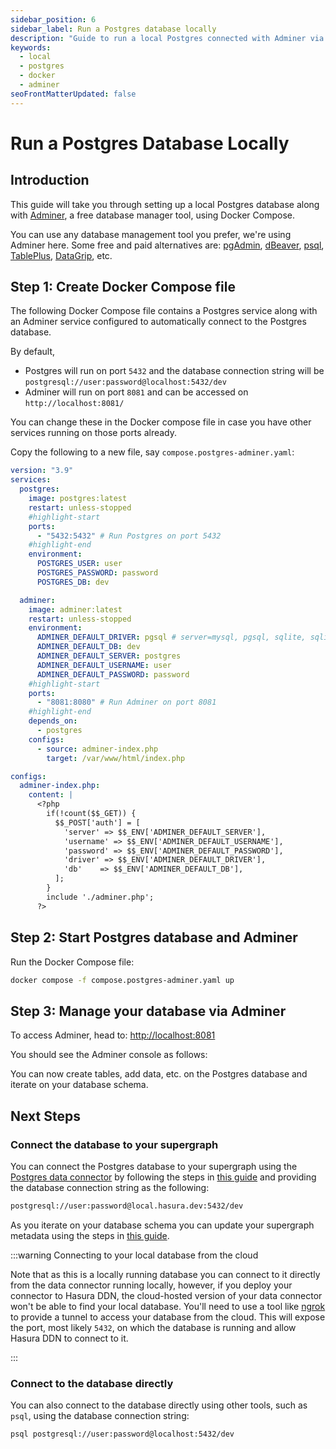 ```yaml
---
sidebar_position: 6
sidebar_label: Run a Postgres database locally
description: "Guide to run a local Postgres connected with Adminer via Docker Compose"
keywords:
  - local
  - postgres
  - docker
  - adminer
seoFrontMatterUpdated: false
---
```



# Run a Postgres Database Locally

## Introduction

This guide will take you through setting up a local Postgres database along with [Adminer](https://www.adminer.org/), a
free database manager tool, using Docker Compose.

You can use any database management tool you prefer, we're using Adminer here. Some free and paid alternatives are:
[pgAdmin](https://www.pgadmin.org/), [dBeaver](https://dbeaver.io/),
[psql](https://www.postgresql.org/docs/current/app-psql.html), [TablePlus](https://tableplus.com/),
[DataGrip](https://www.jetbrains.com/datagrip/), etc.

## Step 1: Create Docker Compose file

The following Docker Compose file contains a Postgres service along with an Adminer service configured to automatically
connect to the Postgres database.

By default,

- Postgres will run on port `5432` and the database connection string will be
  `postgresql://user:password@localhost:5432/dev`
- Adminer will run on port `8081` and can be accessed on `http://localhost:8081/`

You can change these in the Docker compose file in case you have other services running on those ports already.

Copy the following to a new file, say `compose.postgres-adminer.yaml`:

```yaml title="compose.postgres-adminer.yaml"
version: "3.9"
services:
  postgres:
    image: postgres:latest
    restart: unless-stopped
    #highlight-start
    ports:
      - "5432:5432" # Run Postgres on port 5432
    #highlight-end
    environment:
      POSTGRES_USER: user
      POSTGRES_PASSWORD: password
      POSTGRES_DB: dev

  adminer:
    image: adminer:latest
    restart: unless-stopped
    environment:
      ADMINER_DEFAULT_DRIVER: pgsql # server=mysql, pgsql, sqlite, sqlite2, oracle, mssql, mongo, elastic
      ADMINER_DEFAULT_DB: dev
      ADMINER_DEFAULT_SERVER: postgres
      ADMINER_DEFAULT_USERNAME: user
      ADMINER_DEFAULT_PASSWORD: password
    #highlight-start
    ports:
      - "8081:8080" # Run Adminer on port 8081
    #highlight-end
    depends_on:
      - postgres
    configs:
      - source: adminer-index.php
        target: /var/www/html/index.php

configs:
  adminer-index.php:
    content: |
      <?php
        if(!count($$_GET)) {
          $$_POST['auth'] = [
            'server' => $$_ENV['ADMINER_DEFAULT_SERVER'],
            'username' => $$_ENV['ADMINER_DEFAULT_USERNAME'],
            'password' => $$_ENV['ADMINER_DEFAULT_PASSWORD'],
            'driver' => $$_ENV['ADMINER_DEFAULT_DRIVER'],
            'db'    => $$_ENV['ADMINER_DEFAULT_DB'],
          ];
        }
        include './adminer.php';
      ?>
```

## Step 2: Start Postgres database and Adminer

Run the Docker Compose file:

```bash title="In directory with compose file, run:"
docker compose -f compose.postgres-adminer.yaml up
```

## Step 3: Manage your database via Adminer

To access Adminer, head to: [http://localhost:8081](http://localhost:8081)

You should see the Adminer console as follows:

<Thumbnail src="/img/databases/local-postgres/adminer.png" alt="Adminer" width="1000px" />

You can now create tables, add data, etc. on the Postgres database and iterate on your database schema.

## Next Steps

### Connect the database to your supergraph

You can connect the Postgres database to your supergraph using the
[Postgres data connector](connectors/postgresql/index.mdx) by following the steps in
[this guide](/getting-started/quickstart.mdx) and providing the database
connection string as the following:

```bash title="Connection string to connect to local supergraph"
postgresql://user:password@local.hasura.dev:5432/dev
```

As you iterate on your database schema you can update your supergraph metadata using the steps in
[this guide](/getting-started/quickstart.mdx).

:::warning Connecting to your local database from the cloud

Note that as this is a locally running database you can connect to it directly from the data connector running locally,
however, if you deploy your connector to Hasura DDN, the cloud-hosted version of your data connector won't be able to
find your local database. You'll need to use a tool like [ngrok](https://ngrok.com/) to provide a tunnel to access your
database from the cloud. This will expose the port, most likely `5432`, on which the database is running and allow
Hasura DDN to connect to it.

:::

### Connect to the database directly

You can also connect to the database directly using other tools, such as `psql`, using the database connection string:

```bash title="To connect using psql, run:"
psql postgresql://user:password@localhost:5432/dev
```
